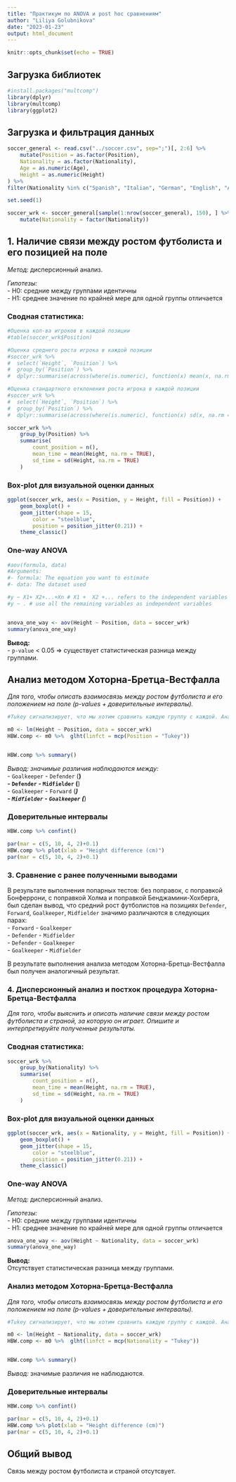```yaml
---
title: "Практикум по ANOVA и post hoc сравнениям"
author: "Liliya Golubnikova"
date: "2023-01-23"
output: html_document
---
```


```r
knitr::opts_chunk$set(echo = TRUE)
```

## Загрузка библиотек
```r
#install.packages("multcomp")
library(dplyr)
library(multcomp)
library(ggplot2)
```

## Загрузка и фильтрация данных
```r

soccer_general <- read.csv("../soccer.csv", sep=";")[, 2:6] %>% 
    mutate(Position = as.factor(Position), 
    Nationality = as.factor(Nationality), 
    Age = as.numeric(Age), 
    Height = as.numeric(Height)
) %>% 
filter(Nationality %in% c("Spanish", "Italian", "German", "English", "Argentinian")) 

set.seed(1) 

soccer_wrk <- soccer_general[sample(1:nrow(soccer_general), 150), ] %>% 
    mutate(Nationality = factor(Nationality))

```


## 1. Наличие связи между ростом футболиста и его позицией на поле    

*Метод:* дисперсионный анализ.   

*Гипотезы:*      
- H0: средние между группами идентичны     
- H1: среднее значение по крайней мере для одной группы отличается    

### Сводная статистика:
```r


#Оценка кол-ва игроков в каждой позиции
#table(soccer_wrk$Position)

#Оценка среднего роста игрока в каждой позиции
#soccer_wrk %>% 
#  select(`Height`, `Position`) %>%
#  group_by(`Position`) %>%
#  dplyr::summarise(across(where(is.numeric), function(x) mean(x, na.rm = TRUE)))

#Оценка стандартного отклонения роста игрока в каждой позиции
#soccer_wrk %>% 
#  select(`Height`, `Position`) %>%
#  group_by(`Position`) %>%
#  dplyr::summarise(across(where(is.numeric), function(x) sd(x, na.rm = TRUE)))

soccer_wrk %>%
	group_by(Position) %>%
	summarise(
		count_position = n(),
		mean_time = mean(Height, na.rm = TRUE),
		sd_time = sd(Height, na.rm = TRUE)
	)

```

### Box-plot для визуальной оценки данных

```r
ggplot(soccer_wrk, aes(x = Position, y = Height, fill = Position)) +
    geom_boxplot() +
    geom_jitter(shape = 15,
        color = "steelblue",
        position = position_jitter(0.21)) +
    theme_classic()

```

### One-way ANOVA

```r
#aov(formula, data)
#Arguments:			
#- formula: The equation you want to estimate
#- data: The dataset used

#y ~ X1+ X2+...+Xn # X1 +  X2 +... refers to the independent variables
#y ~ . # use all the remaining variables as independent variables


anova_one_way <- aov(Height ~ Position, data = soccer_wrk)
summary(anova_one_way)

```

**Вывод:**   
- `p-value` < 0.05 => существует статистическая разница между группами.    

## Анализ методом Хоторна-Бретца-Вестфалла 

*Для того, чтобы описать взаимосвязь между ростом футболиста и его положением на поле (p-values + доверительные интервалы).*    

```r
#Tukey сигнализирует, что мы хотим сравнить каждую группу с каждой. Анализ выполняется не методом Тьюки, а методом Хоторна-Бретца-Вестфалла!

m0 <- lm(Height ~ Position, data = soccer_wrk)
HBW.comp <- m0 %>%  glht(linfct = mcp(Position = "Tukey"))


HBW.comp %>% summary()
```


*Вывод: значимые различия наблюдаются между:*        
- `Goalkeeper` - `Defender` \(**\)      
- `Defender` - `Midfielder` \(**\)    
- `Goalkeeper` - `Forward` \(***\)    
- `Midfielder` - `Goalkeeper` \(***\)     


### Доверительные интервалы
```r
HBW.comp %>% confint()

par(mar = c(5, 10, 4, 2)+0.1)
HBW.comp %>% plot(xlab = "Height difference (cm)")
par(mar = c(5, 10, 4, 2)+0.1)

```

### 3. Сравнение с ранее полученными выводами    

В результате выполнения попарных тестов: без поправок, с поправкой Бонферрони, с поправкой Холма и поправкой Бенджамини-Хохберга, был сделан вывод, что средний рост футболистов на позициях `Defender`, `Forward`, `Goalkeeper`, `Midfielder` значимо различаются в следующих парах:   
- `Forward` - `Goalkeeper`    
- `Defender` - `Midfielder`   
- `Defender` - `Goalkeeper`   
- `Goalkeeper` - `Midfielder`   

В результате выполнения анализа методом Хоторна-Бретца-Вестфалла был получен аналогичный результат.   

### 4. Дисперсионный анализ и постхок процедура Хоторна-Бретца-Вестфалла    

*Для того, чтобы выяснить и описать наличие связи между ростом футболиста и страной, за которую он играет. Опишите и интерпретируйте полученные результаты.*     


### Сводная статистика:
```r

soccer_wrk %>%
	group_by(Nationality) %>%
	summarise(
		count_position = n(),
		mean_time = mean(Height, na.rm = TRUE),
		sd_time = sd(Height, na.rm = TRUE)
	)

```



### Box-plot для визуальной оценки данных

```r

ggplot(soccer_wrk, aes(x = Nationality, y = Height, fill = Position)) +
    geom_boxplot() +
    geom_jitter(shape = 15,
        color = "steelblue",
        position = position_jitter(0.21)) +
    theme_classic()

```


### One-way ANOVA   

*Метод:* дисперсионный анализ.   

*Гипотезы:*     
- H0: средние между группами идентичны    
- H1: среднее значение по крайней мере для одной группы отличается    

```r
anova_one_way <- aov(Height ~ Nationality, data = soccer_wrk)
summary(anova_one_way)

```

**Вывод:**   
Отсутствует статистическая разница между группами.    

### Анализ методом Хоторна-Бретца-Вестфалла 

*Для того, чтобы описать взаимосвязь между ростом футболиста и его положением на поле (p-values + доверительные интервалы).*    

```r
#Tukey сигнализирует, что мы хотим сравнить каждую группу с каждой. Анализ выполняется не методом Тьюки, а методом Хоторна-Бретца-Вестфалла!

m0 <- lm(Height ~ Nationality, data = soccer_wrk)
HBW.comp <- m0 %>%  glht(linfct = mcp(Nationality = "Tukey"))


HBW.comp %>% summary()
```

*Вывод:* значимые различия не наблюдаются.    

### Доверительные интервалы   

```r
HBW.comp %>% confint()

par(mar = c(5, 10, 4, 2)+0.1)
HBW.comp %>% plot(xlab = "Height difference (cm)")
par(mar = c(5, 10, 4, 2)+0.1)

```


## Общий вывод    
Связь между ростом футболиста и страной отсутсвует.    